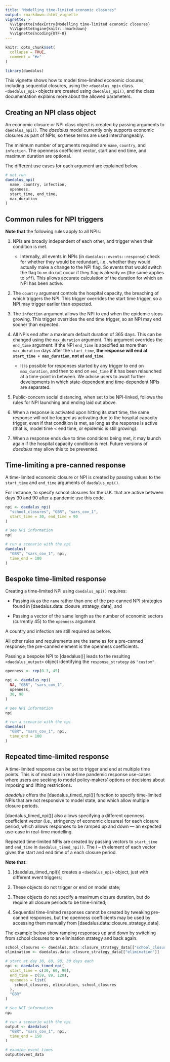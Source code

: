 ```yaml
---
title: "Modelling time-limited economic closures"
output: rmarkdown::html_vignette
vignette: >
  %\VignetteIndexEntry{Modelling time-limited economic closures}
  %\VignetteEngine{knitr::rmarkdown}
  %\VignetteEncoding{UTF-8}
---
```


```r
knitr::opts_chunk$set(
  collapse = TRUE,
  comment = "#>"
)
```

```r
library(daedalus)
```

This vignette shows how to model time-limited economic closures, including sequential closures, using the `<daedalus_npi>` class.
`<daedalus_npi>` objects are created using `daedalus_npi()`, and the class documentation explains more about the allowed parameters.

## Creating an NPI class object

An economic closure or NPI class object is created by passing arguments to `daedalus_npi()`.
The _daedalus_ model currently only supports economic closures as part of NPIs, so these terms are used interchangeably.

The minimum number of arguments required are `name`, `country`, and `infection`.
The openness coefficient vector, start and end time, and maximum duration are optional.

The different use cases for each argument are explained below.

```r
# not run
daedalus_npi(
  name, country, infection,
  openness,
  start_time, end_time,
  max_duration
)
```

## Common rules for NPI triggers

**Note that** the following rules apply to all NPIs:

1. NPIs are broadly independent of each other, and trigger when their condition is met.

    - Internally, all events in NPIs (in `daedalus::events::response`) check for whether they would be redundant, i.e., whether they would actually make a change to the NPI flag. So events that would switch the flag to `on` do not occur if they flag is already `on` (the same applies to `off`). This allows accurate calculation of the duration for which an NPI has been active.

2. The `country` argument controls the hospital capacity, the breaching of which triggers the NPI. This trigger overrides the start time trigger, so a NPI may trigger earlier than expected.

3. The `infection` argument allows the NPI to end when the epidemic stops growing. This trigger overrides the end time trigger, so an NPI may end sooner than expected.

4. All NPIs end after a maximum default duration of 365 days. This can be changed using the `max_duration` argument. This argument overrides the `end_time` argument: if the NPI `end_time` is specified as more than `max_duration` days after the `start_time`, **the response will end at `start_time + max_duration`, not at `end_time`**.

    - It is possible for responses started by any trigger to end on `max_duration`, and then to end on `end_time` if it has been relaunched at a time-point in between. We advise users to await further developments in which state-dependent and time-dependent NPIs are separated.

5. Public-concern social distancing, when set to be NPI-linked, follows the rules for NPI launching and ending laid out above.

6. When a response is activated upon hitting its start time, the same response will not be logged as activating due to the hospital capacity trigger, even if that condition is met, as long as the response is active (that is, model time $<$ end time, or epidemic is still growing).

7. When a response ends due to time conditions being met, it may launch again if the hospital capacity condition is met. Future versions of _daedalus_ may allow this to be prevented.

## Time-limiting a pre-canned response

A time-limited economic closure or NPI is created by passing values to the `start_time` and `end_time` arguments of `daedalus_npi()`.

For instance, to specify school closures for the U.K. that are active between days 30 and 90 after a pandemic use this code.

```r
npi <- daedalus_npi(
  "school_closures", "GBR", "sars_cov_1",
  start_time = 30, end_time = 90
)

# see NPI information
npi

# run a scenario with the npi
daedalus(
  "GBR", "sars_cov_1", npi,
  time_end = 100
)
```

## Bespoke time-limited response

Creating a time-limited NPI using `daedalus_npi()` requires:

- Passing `NA` as the `name` rather than one of the pre-canned NPI strategies found in [daedalus.data::closure_strategy_data], and

- Passing a vector of the same length as the number of economic sectors (currently 45) to the `openness` argument.

A country and infection are still required as before.

All other rules and requirements are the same as for a pre-canned response; the pre-canned element is the openness coefficients.

Passing a bespoke NPI to [daedalus()] leads to the resulting `<daedalus_output>` object identifying the `response_strategy` as `"custom"`.

```r
openness <- rep(0.3, 45)

npi <- daedalus_npi(
  NA, "GBR", "sars_cov_1",
  openness,
  30, 90
)

# see NPI information
npi

# run a scenario with the npi
daedalus(
  "GBR", "sars_cov_1", npi,
  time_end = 100
)
```

## Repeated time-limited response

A time-limited response can be set to trigger and end at multiple time points.
This is of most use in real-time pandemic response use-cases where users are seeking to model policy-makers' options or decisions about imposing and lifting restrictions.

_daedalus_ offers the [daedalus_timed_npi()] function to specify time-limited NPIs that are not responsive to model state, and which allow multiple closure periods.

[daedalus_timed_npi()] also allows specifying a different openness coefficient vector (i.e., stringency of economic closures) for each closure period, which allows responses to be ramped up and down --- an expected use-case in real-time modelling.

Repeated time-limited NPIs are created by passing vectors to `start_time` and `end_time` in `daedalus_timed_npi()`.
The $i-th$ element of each vector gives the start and end time of a each closure period.

**Note that:**

1. [daedalus_timed_npi()] creates a `<daedalus_npi>` object, just with different event triggers;

2. These objects do not trigger or end on model state;

3. These objects do not specify a maximum closure duration, but do require all closure periods to be time-limited;

4. Sequential time-limited responses cannot be created by tweaking pre-canned responses, but the openness coefficients may be used by accessing them manually from [daedalus.data::closure_strategy_data].

The example below show ramping responses up and down by switching from school closures to an elimination strategy and back again.

```r
school_closures <- daedalus.data::closure_strategy_data[["school_closures"]]
elimination <- daedalus.data::closure_strategy_data[["elimination"]]

# start at day 30, 60, 90, 30 days each
npi <- daedalus_timed_npi(
  start_time = c(30, 60, 90),
  end_time = c(59, 89, 120),
  openness = list(
    school_closures, elimination, school_closures
  ),
  "GBR"
)

# see NPI information
npi

# run a scenario with the npi
output <- daedalus(
  "GBR", "sars_cov_1", npi,
  time_end = 150
)

# examine event times
output$event_data
```
